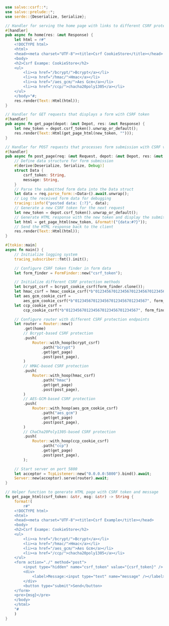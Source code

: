 
```rust  title="csrf-cookie-store/src/main.rs"
use salvo::csrf::*;
use salvo::prelude::*;
use serde::{Deserialize, Serialize};

// Handler for serving the home page with links to different CSRF protection methods
#[handler]
pub async fn home(res: &mut Response) {
    let html = r#"
    <!DOCTYPE html>
    <html>
    <head><meta charset="UTF-8"><title>Csrf CookieStore</title></head>
    <body>
    <h2>Csrf Exampe: CookieStore</h2>
    <ul>
        <li><a href="/bcrypt/">Bcrypt</a></li>
        <li><a href="/hmac/">Hmac</a></li>
        <li><a href="/aes_gcm/">Aes Gcm</a></li>
        <li><a href="/ccp/">chacha20poly1305</a></li>
    </ul>
    </body>"#;
    res.render(Text::Html(html));
}

// Handler for GET requests that displays a form with CSRF token
#[handler]
pub async fn get_page(depot: &mut Depot, res: &mut Response) {
    let new_token = depot.csrf_token().unwrap_or_default();
    res.render(Text::Html(get_page_html(new_token, "")));
}

// Handler for POST requests that processes form submission with CSRF validation
#[handler]
pub async fn post_page(req: &mut Request, depot: &mut Depot, res: &mut Response) {
    // Define data structure for form submission
    #[derive(Deserialize, Serialize, Debug)]
    struct Data {
        csrf_token: String,
        message: String,
    }
    // Parse the submitted form data into the Data struct
    let data = req.parse_form::<Data>().await.unwrap();
    // Log the received form data for debugging
    tracing::info!("posted data: {:?}", data);
    // Generate a new CSRF token for the next request
    let new_token = depot.csrf_token().unwrap_or_default();
    // Generate HTML response with the new token and display the submitted data
    let html = get_page_html(new_token, &format!("{data:#?}"));
    // Send the HTML response back to the client
    res.render(Text::Html(html));
}

#[tokio::main]
async fn main() {
    // Initialize logging system
    tracing_subscriber::fmt().init();

    // Configure CSRF token finder in form data
    let form_finder = FormFinder::new("csrf_token");

    // Initialize different CSRF protection methods
    let bcrypt_csrf = bcrypt_cookie_csrf(form_finder.clone());
    let hmac_csrf = hmac_cookie_csrf(*b"01234567012345670123456701234567", form_finder.clone());
    let aes_gcm_cookie_csrf =
        aes_gcm_cookie_csrf(*b"01234567012345670123456701234567", form_finder.clone());
    let ccp_cookie_csrf =
        ccp_cookie_csrf(*b"01234567012345670123456701234567", form_finder.clone());

    // Configure router with different CSRF protection endpoints
    let router = Router::new()
        .get(home)
        // Bcrypt-based CSRF protection
        .push(
            Router::with_hoop(bcrypt_csrf)
                .path("bcrypt")
                .get(get_page)
                .post(post_page),
        )
        // HMAC-based CSRF protection
        .push(
            Router::with_hoop(hmac_csrf)
                .path("hmac")
                .get(get_page)
                .post(post_page),
        )
        // AES-GCM-based CSRF protection
        .push(
            Router::with_hoop(aes_gcm_cookie_csrf)
                .path("aes_gcm")
                .get(get_page)
                .post(post_page),
        )
        // ChaCha20Poly1305-based CSRF protection
        .push(
            Router::with_hoop(ccp_cookie_csrf)
                .path("ccp")
                .get(get_page)
                .post(post_page),
        );

    // Start server on port 5800
    let acceptor = TcpListener::new("0.0.0.0:5800").bind().await;
    Server::new(acceptor).serve(router).await;
}

// Helper function to generate HTML page with CSRF token and message
fn get_page_html(csrf_token: &str, msg: &str) -> String {
    format!(
        r#"
    <!DOCTYPE html>
    <html>
    <head><meta charset="UTF-8"><title>Csrf Example</title></head>
    <body>
    <h2>Csrf Exampe: CookieStore</h2>
    <ul>
        <li><a href="/bcrypt/">Bcrypt</a></li>
        <li><a href="/hmac/">Hmac</a></li>
        <li><a href="/aes_gcm/">Aes Gcm</a></li>
        <li><a href="/ccp/">chacha20poly1305</a></li>
    </ul>
    <form action="./" method="post">
        <input type="hidden" name="csrf_token" value="{csrf_token}" />
        <div>
            <label>Message:<input type="text" name="message" /></label>
        </div>
        <button type="submit">Send</button>
    </form>
    <pre>{msg}</pre>
    </body>
    </html>
    "#
    )
}

```